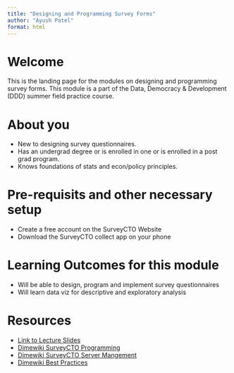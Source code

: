 ```yaml
---
title: "Designing and Programming Survey Forms"
author: "Ayush Patel"
format: html
---
```


# Welcome

This is the landing page for the modules on designing and programming survey forms. This module is a part of the Data, Democracy & Development (DDD) summer field practice course.

# About you

-   New to designing survey questionnaires.
-   Has an undergrad degree or is enrolled in one or is enrolled in a post grad program.
-   Knows foundations of stats and econ/policy principles.

# Pre-requisits and other necessary setup

-   Create a free account on the SurveyCTO Website
-   Download the SurveyCTO collect app on your phone

# Learning Outcomes for this module

-   Will be able to design, program and implement survey questionnaires
-   Will learn data viz for descriptive and exploratory analysis

# Resources

-   [Link to Lecture Slides](slides/03-05-2025-mod-designing-and-programming-survey-forms.html)
-   [Dimewiki SurveyCTO Programming](https://dimewiki.worldbank.org/SurveyCTO_Programming)
-   [Dimewiki SurveyCTO Server Mangement](https://dimewiki.worldbank.org/SurveyCTO_Server_Management)
-   [Dimewiki Best Practices](https://dimewiki.worldbank.org/SurveyCTO_Best_Practices)
